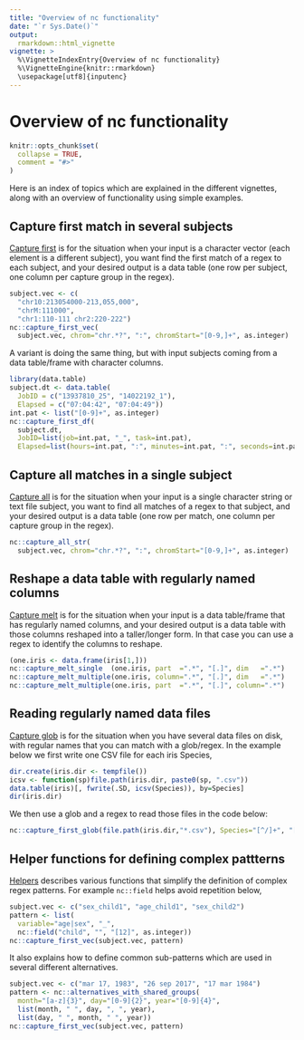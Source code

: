 ```yaml
---
title: "Overview of nc functionality"
date: "`r Sys.Date()`"
output:
  rmarkdown::html_vignette
vignette: >
  %\VignetteIndexEntry{Overview of nc functionality}
  %\VignetteEngine{knitr::rmarkdown}
  \usepackage[utf8]{inputenc}
---
```


# Overview of nc functionality

```r
knitr::opts_chunk$set(
  collapse = TRUE,
  comment = "#>"
)
```

Here is an index of topics which are explained in the different
vignettes, along with an overview of functionality using simple
examples.

## Capture first match in several subjects

[Capture first](v1-capture-first.html) is for the situation when your
input is a character vector (each element is a different subject), you
want find the first match of a regex to each subject, and your desired
output is a data table (one row per subject, one column per capture
group in the regex). 

```r
subject.vec <- c(
  "chr10:213054000-213,055,000",
  "chrM:111000",
  "chr1:110-111 chr2:220-222")
nc::capture_first_vec(
  subject.vec, chrom="chr.*?", ":", chromStart="[0-9,]+", as.integer)
```

A variant is doing the same thing, but with input
subjects coming from a data table/frame with character columns.

```r
library(data.table)
subject.dt <- data.table(
  JobID = c("13937810_25", "14022192_1"),
  Elapsed = c("07:04:42", "07:04:49"))
int.pat <- list("[0-9]+", as.integer)
nc::capture_first_df(
  subject.dt,
  JobID=list(job=int.pat, "_", task=int.pat),
  Elapsed=list(hours=int.pat, ":", minutes=int.pat, ":", seconds=int.pat))
```

## Capture all matches in a single subject
  
[Capture all](v2-capture-all.html) is for the situation when your
input is a single character string or text file subject, you want to
find all matches of a regex to that subject, and your desired output
is a data table (one row per match, one column per capture group in
the regex).

```r
nc::capture_all_str(
  subject.vec, chrom="chr.*?", ":", chromStart="[0-9,]+", as.integer)
```

## Reshape a data table with regularly named columns 

[Capture melt](v3-capture-melt.html) is for the situation when your
input is a data table/frame that has regularly named columns, and your
desired output is a data table with those columns reshaped into a
taller/longer form. In that case you can use a regex to identify the
columns to reshape.

```r
(one.iris <- data.frame(iris[1,]))
nc::capture_melt_single  (one.iris, part  =".*", "[.]", dim   =".*")
nc::capture_melt_multiple(one.iris, column=".*", "[.]", dim   =".*")
nc::capture_melt_multiple(one.iris, part  =".*", "[.]", column=".*")
```

## Reading regularly named data files

[Capture glob](v7-capture-glob.html) is for the situation when you
have several data files on disk, with regular names that you can match
with a glob/regex. In the example below we first write one CSV file
for each iris Species,

```r
dir.create(iris.dir <- tempfile())
icsv <- function(sp)file.path(iris.dir, paste0(sp, ".csv"))
data.table(iris)[, fwrite(.SD, icsv(Species)), by=Species]
dir(iris.dir)
```

We then use a glob and a regex to read those files in the code below:

```r
nc::capture_first_glob(file.path(iris.dir,"*.csv"), Species="[^/]+", "[.]csv")
```

## Helper functions for defining complex pattterns
  
[Helpers](v5-helpers.html) describes various functions that simplify
the definition of complex regex patterns. For example `nc::field`
helps avoid repetition below,

```r
subject.vec <- c("sex_child1", "age_child1", "sex_child2")
pattern <- list(
  variable="age|sex", "_",
  nc::field("child", "", "[12]", as.integer))
nc::capture_first_vec(subject.vec, pattern)
```

It also explains how to define common sub-patterns which are used in
several different alternatives.

```r
subject.vec <- c("mar 17, 1983", "26 sep 2017", "17 mar 1984")
pattern <- nc::alternatives_with_shared_groups(
  month="[a-z]{3}", day="[0-9]{2}", year="[0-9]{4}",
  list(month, " ", day, ", ", year),
  list(day, " ", month, " ", year))
nc::capture_first_vec(subject.vec, pattern)
```
